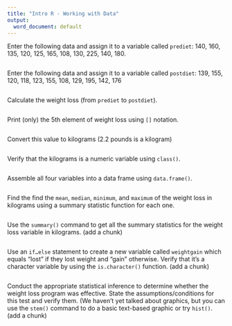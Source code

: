 ```yaml
---
title: "Intro R - Working with Data"
output:
  word_document: default
---
```


Enter the following data and assign it to a variable called `prediet`: 140, 160, 
135, 120, 125, 165, 108, 130, 225, 140, 180.

```r

```


Enter the following data and assign it to a variable called `postdiet`: 139, 
155, 120, 118, 123, 155, 108, 129, 195, 142, 176

```r

```

Calculate the weight loss (from `prediet` to `postdiet`).

```r

```

Print (only) the 5th element of weight loss using `[]` notation.

```r

```

Convert this value to kilograms (2.2 pounds is a kilogram)

```r

```

Verify that the kilograms is a numeric variable using `class()`.

```r

```

Assemble all four variables into a data frame using `data.frame()`.

```r

```


Find the find the `mean`, `median`, `minimum`, and `maximum` of the weight loss 
in kilograms using a summary statistic function for each one.

```r

```


Use the `summary()` command to get all the summary statistics for the weight loss 
variable in kilograms. (add a chunk)

```r

```

Use an `if…else` statement to create a new variable called `weightgain` which 
equals “lost” if they lost weight and “gain” otherwise. Verify that it’s a 
character variable by using the `is.character()` function. (add a chunk)

```r

```

Conduct the appropriate statistical inference to determine whether the weight 
loss program was effective. State the assumptions/conditions for this test and 
verify them. (We haven't yet talked about graphics, but you can use the `stem()` 
command to do a basic text-based graphic or try `hist()`. (add a chunk)

```r

```
















